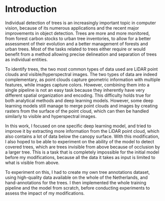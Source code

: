 # Introduction {.unnumbered .unlisted}

Individual detection of trees is an increasingly important topic in computer vision, because of its numerous applications and the recent major improvements in object detection. Trees are more and more monitored, from forest carbon stocks to urban tree inventories, to allow for a better assessment of their evolution and a better management of forests and urban trees. Most of the tasks related to trees either require or would benefit from a method allowing precise delineation and separation of trees as individual entities.

To identify trees, the two most common types of data used are LiDAR point clouds and visible/hyperspectral images. The two types of data are indeed complementary, as point clouds capture geometric information with multiple features, while images capture colors. However, combining them into a single pipeline is not an easy task because they inherently have very different spatial organization and encoding. This difficulty holds true for both analytical methods and deep learning models. However, some deep learning models still manage to merge point clouds and images by creating rasters from the surface of the point cloud, which can then be handled similarly to visible and hyperspectral images.

In this work, I focused on one specific deep learning model, and tried to improve it by extracting more information from the LiDAR point cloud, which also contains a lot of data below the canopy surface. With this modification, I also hoped to be able to experiment on the ability of the model to detect covered trees, which are trees invisible from above because of occlusion by a larger tree. This is a task that is completely impossible for the initial model before my modifications, because all the data it takes as input is limited to what is visible from above.

To experiment on this, I had to create my own tree annotations dataset, using high-quality data available on the whole of the Netherlands, and hand-annotations for the trees. I then implemented the whole training pipeline and the model from scratch, before conducting experiments to assess the impact of my modifications.

